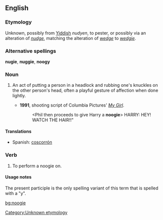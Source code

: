 ==English==

===Etymology===
Unknown, possibly from [[Yiddish]] {{rfscript|Hebrew}} ''nudyen'', to pester, or possibly via an alteration of ''[[nudge]]'', matching the alteration of ''[[wedge]]'' to ''[[wedgie]]''.<!--this belongs under the etymology of "nudge": originally from Latin ''nugae'',  "trifling matters."-->

===Alternative spellings===
'''nugie''', '''nuggie''', '''noogy'''

===Noun===
{{en-noun}}

# {{slang}} An act of putting a person in a headlock and rubbing one's knuckles on the other person's head, often a playful gesture of affection when done lightly.
#* '''1991''', shooting script of Columbia Pictures' ''[[w:My Girl|My Girl]]''.
#*: <Phil then proceeds to give Harry a '''noogie'''> HARRY: HEY! WATCH THE HAIR!!"

====Translations====
{{trans-top|knuckle rub on head}}
* Spanish: [[coscorrón]] {{m}}
{{trans-mid}}
{{trans-bottom}}

===Verb===
{{en-verb|noogies|noogying|noogied}}

# {{slang}} To perform a noogie on.

====Usage notes====
The present participle is the only spelling variant of this term that is spelled with a "y".

[[Category:Unknown etymology]]

[[bg:noogie]]